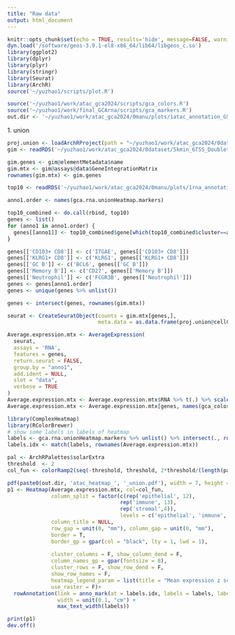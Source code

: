 ```yaml
---
title: "Raw data"
output: html_document
---
```


```r
knitr::opts_chunk$set(echo = TRUE, results='hide', message=FALSE, warning=FALSE, fig.height = 7, fig.width = 7)
dyn.load('/software/geos-3.9.1-el8-x86_64/lib64/libgeos_c.so')
library(ggplot2)
library(dplyr)
library(plyr)
library(stringr)
library(Seurat)
library(ArchR)
source('~/yuzhao1/scripts/plot.R')
```

```r
source('~/yuzhao1/work/atac_gca2024/scripts/gca_colors.R')
source('~/yuzhao1/work/final_GCArna/scripts/gca_markers.R')
out.dir <- '~/yuzhao1/work/atac_gca2024/0manu/plots/1atac_annotation_GSM_Heatmap/'
```


###################### 1. union ########################

```r
proj.union <- loadArchRProject(path = "~/yuzhao1/work/atac_gca2024/0dataset/5kmin_6TSS_DoubletRatio2_filtered1/")
gim <- readRDS('~/yuzhao1/work/atac_gca2024/0dataset/5kmin_6TSS_DoubletRatio2_filtered1/GeneIntegrationMatrix.rds')
```

```r
gim.genes <- gim@elementMetadata$name
gim.mtx <- gim@assays@data$GeneIntegrationMatrix
rownames(gim.mtx) <- gim.genes
```


```r
top10 <- readRDS('~/yuzhao1/work/atac_gca2024/0manu/plots/1rna_annotation_UnionHeatmap/top10.rds')
```

```r


anno1.order <- names(gca.rna.unionHeatmap.markers)

top10_combined <- do.call(rbind, top10)
genes <- list()
for (anno1 in anno1.order) {
  genes[[anno1]] <- top10_combined$gene[which(top10_combined$cluster==anno1)]
}

genes[['CD103+ CD8']] <- c('ITGAE', genes[['CD103+ CD8']])
genes[['KLRG1+ CD8']] <- c('KLRG1', genes[['KLRG1+ CD8']])
genes[['GC B']] <- c('BCL6', genes[['GC B']])
genes[['Memory B']] <- c('CD27', genes[['Memory B']])
genes[['Neutrophil']] <- c('FCGR3B', genes[['Neutrophil']])
genes <- genes[anno1.order]
genes <- unique(genes %>% unlist())

genes <- intersect(genes, rownames(gim.mtx))
```


```r
seurat <- CreateSeuratObject(counts = gim.mtx[genes,],
                             meta.data = as.data.frame(proj.union@cellColData))
```

```r
Average.expression.mtx <- AverageExpression(
  seurat,
  assays = 'RNA',
  features = genes,
  return.seurat = FALSE,
  group.by = "anno1",
  add.ident = NULL,
  slot = "data",
  verbose = TRUE
)
Average.expression.mtx <- Average.expression.mtx$RNA %>% t(.) %>% scale(.) %>% t(.)
Average.expression.mtx <- Average.expression.mtx[genes, names(gca_colors_atac_union_anno1)] # make sure the matrix is in desired order
```


```r
library(ComplexHeatmap)
library(RColorBrewer)
# show some labels in labels of heatmap
labels <- gca.rna.unionHeatmap.markers %>% unlist() %>% intersect(., rownames(gim.mtx))
labels.idx <- match(labels, rownames(Average.expression.mtx))

pal <- ArchRPalettes$solarExtra
threshold  <- 2
col_fun <- colorRamp2(seq(-threshold, threshold, 2*threshold/(length(pal)-1)), pal)

pdf(paste0(out.dir, 'atac_heatmap_', '_union.pdf'), width = 7, height = 9)
p1 <- Heatmap(Average.expression.mtx, col=col_fun,
              column_split = factor(c(rep('epithelial', 12),
                                    rep('immune', 13),
                                    rep('stromal',4)),
                                    levels = c('epithelial', 'immune', 'stromal')),
              column_title = NULL,
              row_gap = unit(0, "mm"), column_gap = unit(0, "mm"), 
              border = T,
              border_gp = gpar(col = "black", lty = 1, lwd = 1),
              
              cluster_columns = F, show_column_dend = F,
              column_names_gp = gpar(fontsize = 8),
              cluster_rows = F, show_row_dend = F, 
              show_row_names = F,
              heatmap_legend_param = list(title = "Mean expression z score"),
              use_raster = F)+
  rowAnnotation(link = anno_mark(at = labels.idx, labels = labels, labels_gp = gpar(col = "black", fontsize = 6)), 
                width = unit(0.1, "cm") + 
                max_text_width(labels))

print(p1)
dev.off()
```





